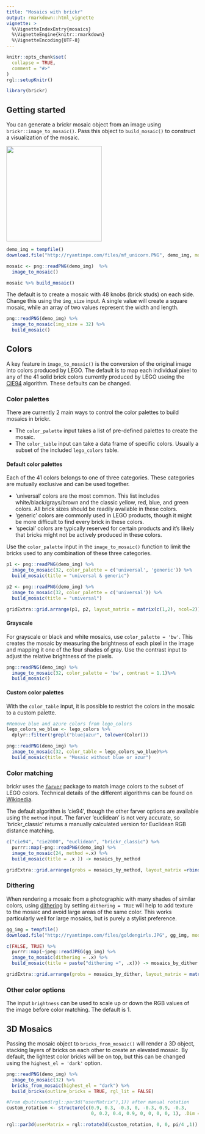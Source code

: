 ```yaml
---
title: "Mosaics with brickr"
output: rmarkdown::html_vignette
vignette: >
  %\VignetteIndexEntry{mosaics}
  %\VignetteEngine{knitr::rmarkdown}
  %\VignetteEncoding{UTF-8}
---
```


```r
knitr::opts_chunk$set(
  collapse = TRUE,
  comment = "#>"
)
rgl::setupKnitr()
```

```r
library(brickr)
```

## Getting started

You can generate a brickr mosaic object from an image using `brickr::image_to_mosaic()`. Pass this object to `build_mosaic()` to construct a visualization of the mosaic.

![](http://ryantimpe.com/files/mf_unicorn.PNG){ width='250px' }

```r
demo_img = tempfile() 
download.file("http://ryantimpe.com/files/mf_unicorn.PNG", demo_img, mode="wb")

mosaic <- png::readPNG(demo_img)  %>% 
  image_to_mosaic()

mosaic %>% build_mosaic()
```

The default is to create a mosaic with 48 knobs (brick studs) on each side. Change this using the `img_size` input. A single value will create a square mosaic, while an array of two values represent the width and length.

```r
png::readPNG(demo_img) %>% 
  image_to_mosaic(img_size = 32) %>% 
  build_mosaic()
```

## Colors

A key feature in `image_to_mosaic()` is the conversion of the original image into colors produced by LEGO. The default is to map each individual pixel to any of the 41 solid brick colors currently produced by LEGO useing the [CIE94](https://en.wikipedia.org/wiki/Color_difference#CIE94) algorithm. These defaults can be changed.

### Color palettes

There are currently 2 main ways to control the color palettes to build mosaics in brickr. 

  - The `color_palette` input takes a list of pre-defined palettes to create the mosaic.
  - The `color_table` input can take a data frame of specific colors. Usually a subset of the included `lego_colors` table.

#### Default color palettes

Each of the 41 colors belongs to one of three categories. These categories are mutually exclusive and can be used together.

  - 'universal' colors are the most common. This list includes white/black/grays/brown and the classic yellow, red, blue, and green colors. All brick sizes should be readily available in these colors.
  - 'generic' colors are commonly used in LEGO products, though it might be more difficult to find every brick in these colors.
  - 'special' colors are typically reserved for certain products and it's likely that bricks might not be actively produced in these colors.
  
Use the `color_palette` input in the `image_to_mosaic()` function to limit the bricks used to any combination of these three categories.

```r
p1 <- png::readPNG(demo_img) %>% 
  image_to_mosaic(32, color_palette = c('universal', 'generic')) %>% 
  build_mosaic(title = "universal & generic")

p2 <- png::readPNG(demo_img) %>% 
  image_to_mosaic(32, color_palette = c('universal')) %>% 
  build_mosaic(title = "universal")

gridExtra::grid.arrange(p1, p2, layout_matrix = matrix(c(1,2), ncol=2))

```

#### Grayscale

For grayscale or black and white mosaics, use `color_palette = 'bw'`. This creates the mosaic by measuring the brightness of each pixel in the image and mapping it one of the four shades of gray. Use the contrast input to adjust the relative brightness of the pixels.

```r
png::readPNG(demo_img) %>% 
  image_to_mosaic(32, color_palette = 'bw', contrast = 1.1)%>% 
  build_mosaic()
```

#### Custom color palettes

With the `color_table` input, it is possible to restrict the colors in the mosaic to a custom palette. 

```r
#Remove blue and azure colors from lego_colors
lego_colors_wo_blue <- lego_colors %>% 
  dplyr::filter(!grepl("blue|azur", tolower(Color)))

png::readPNG(demo_img) %>% 
  image_to_mosaic(32, color_table = lego_colors_wo_blue)%>% 
  build_mosaic(title = "Mosaic without blue or azur")
```

### Color matching

brickr uses the [`farver`](https://cran.r-project.org/web/packages/farver/index.html) package to match image colors to the subset of LEGO colors. Technical details of the different algorithms can be found on [Wikipedia](https://en.wikipedia.org/wiki/Color_difference).

The default algorithm is 'cie94', though the other farver options are available using the `method` input. The farver 'euclidean' is not very accurate, so 'brickr_classic' returns a manually calculated version for Euclidean RGB distance matching.

```r
c("cie94", "cie2000", "euclidean", "brickr_classic") %>% 
  purrr::map(~png::readPNG(demo_img) %>% 
  image_to_mosaic(24, method =.x) %>% 
  build_mosaic(title = .x )) -> mosaics_by_method

gridExtra::grid.arrange(grobs = mosaics_by_method, layout_matrix =rbind(c(1,2),c(3,4)))

```

### Dithering

When rendering a mosaic from a photographic with many shades of similar colors, using [dithering](https://en.wikipedia.org/wiki/Floyd%E2%80%93Steinberg_dithering) by setting `dithering = TRUE` will help to add texture to the mosaic and avoid large areas of the same color. This works particularly well for large mosaics, but is purely a stylist preference.

```r
gg_img = tempfile() 
download.file("http://ryantimpe.com/files/goldengirls.JPG", gg_img, mode="wb")

c(FALSE, TRUE) %>% 
  purrr::map(~jpeg::readJPEG(gg_img) %>% 
  image_to_mosaic(dithering = .x) %>% 
  build_mosaic(title = paste("dithering =", .x))) -> mosaics_by_dither

gridExtra::grid.arrange(grobs = mosaics_by_dither, layout_matrix = matrix(c(1,2), ncol=2))
```

### Other color options

The input `brightness` can be used to scale up or down the RGB values of the image before color matching. The default is 1.

## 3D Mosaics

Passing the mosaic object to `bricks_from_mosaic()` will render a 3D object, stacking layers of bricks on each other to create an elevated mosaic. By default, the lightest color bricks will be on top, but this can be changed using the `highest_el = 'dark'` option.

```r
png::readPNG(demo_img) %>% 
  image_to_mosaic(32) %>% 
  bricks_from_mosaic(highest_el = "dark") %>% 
  build_bricks(outline_bricks = TRUE, rgl_lit = FALSE)

#From dput(round(rgl::par3d("userMatrix"),1)) after manual rotation
custom_rotation <- structure(c(0.9, 0.3, -0.3, 0, -0.3, 0.9, -0.3, 
                               0, 0.2, 0.4, 0.9, 0, 0, 0, 0, 1), .Dim = c(4L, 4L))

rgl::par3d(userMatrix = rgl::rotate3d(custom_rotation, 0, 0, pi/4 ,1))
```
